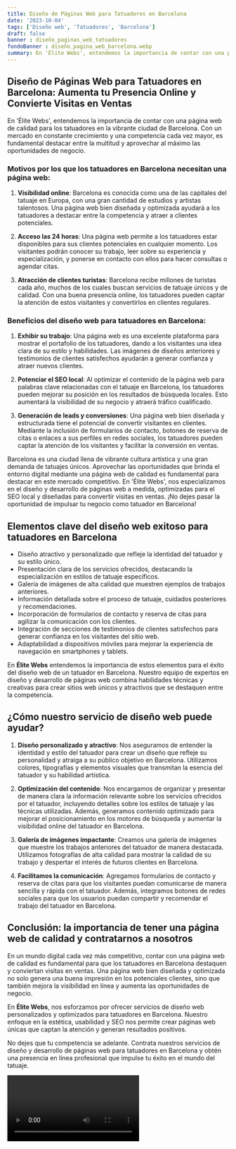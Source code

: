 ```yaml
---
title: Diseño de Páginas Web para Tatuadores en Barcelona
date: '2023-10-04'
tags: ['Diseño web', 'Tatuadores', 'Barcelona']
draft: false
banner : diseño_paginas_web_tatuadores
fondoBanner : diseño_pagina_web_barcelona.webp
summary: En 'Élite Webs', entendemos la importancia de contar con una página web de calidad para los tatuadores en la vibrante ciudad de Barcelona. Con un mercado en constante crecimiento y una competencia cada vez mayor, es fundamental destacar entre la multitud y aprovechar al máximo las oportunidades de negocio. 
---
```


## Diseño de Páginas Web para Tatuadores en Barcelona: Aumenta tu Presencia Online y Convierte Visitas en Ventas

En 'Élite Webs', entendemos la importancia de contar con una página web de calidad para los tatuadores en la vibrante ciudad de Barcelona. Con un mercado en constante crecimiento y una competencia cada vez mayor, es fundamental destacar entre la multitud y aprovechar al máximo las oportunidades de negocio. 

### Motivos por los que los tatuadores en Barcelona necesitan una página web:

1. **Visibilidad online**: Barcelona es conocida como una de las capitales del tatuaje en Europa, con una gran cantidad de estudios y artistas talentosos. Una página web bien diseñada y optimizada ayudará a los tatuadores a destacar entre la competencia y atraer a clientes potenciales.

2. **Acceso las 24 horas**: Una página web permite a los tatuadores estar disponibles para sus clientes potenciales en cualquier momento. Los visitantes podrán conocer su trabajo, leer sobre su experiencia y especialización, y ponerse en contacto con ellos para hacer consultas o agendar citas.

3. **Atracción de clientes turistas**: Barcelona recibe millones de turistas cada año, muchos de los cuales buscan servicios de tatuaje únicos y de calidad. Con una buena presencia online, los tatuadores pueden captar la atención de estos visitantes y convertirlos en clientes regulares.

### Beneficios del diseño web para tatuadores en Barcelona:

1. **Exhibir su trabajo**: Una página web es una excelente plataforma para mostrar el portafolio de los tatuadores, dando a los visitantes una idea clara de su estilo y habilidades. Las imágenes de diseños anteriores y testimonios de clientes satisfechos ayudarán a generar confianza y atraer nuevos clientes.

2. **Potenciar el SEO local**: Al optimizar el contenido de la página web para palabras clave relacionadas con el tatuaje en Barcelona, los tatuadores pueden mejorar su posición en los resultados de búsqueda locales. Esto aumentará la visibilidad de su negocio y atraerá tráfico cualificado.

3. **Generación de leads y conversiones**: Una página web bien diseñada y estructurada tiene el potencial de convertir visitantes en clientes. Mediante la inclusión de formularios de contacto, botones de reserva de citas o enlaces a sus perfiles en redes sociales, los tatuadores pueden captar la atención de los visitantes y facilitar la conversión en ventas.

Barcelona es una ciudad llena de vibrante cultura artística y una gran demanda de tatuajes únicos. Aprovechar las oportunidades que brinda el entorno digital mediante una página web de calidad es fundamental para destacar en este mercado competitivo. En 'Élite Webs', nos especializamos en el diseño y desarrollo de páginas web a medida, optimizadas para el SEO local y diseñadas para convertir visitas en ventas. ¡No dejes pasar la oportunidad de impulsar tu negocio como tatuador en Barcelona!

<GifSeo />

<Cta />

## Elementos clave del diseño web exitoso para tatuadores en Barcelona

- Diseño atractivo y personalizado que refleje la identidad del tatuador y su estilo único.
- Presentación clara de los servicios ofrecidos, destacando la especialización en estilos de tatuaje específicos.
- Galería de imágenes de alta calidad que muestren ejemplos de trabajos anteriores.
- Información detallada sobre el proceso de tatuaje, cuidados posteriores y recomendaciones.
- Incorporación de formularios de contacto y reserva de citas para agilizar la comunicación con los clientes.
- Integración de secciones de testimonios de clientes satisfechos para generar confianza en los visitantes del sitio web.
- Adaptabilidad a dispositivos móviles para mejorar la experiencia de navegación en smartphones y tablets.

En **Élite Webs** entendemos la importancia de estos elementos para el éxito del diseño web de un tatuador en Barcelona. Nuestro equipo de expertos en diseño y desarrollo de páginas web combina habilidades técnicas y creativas para crear sitios web únicos y atractivos que se destaquen entre la competencia. 

## ¿Cómo nuestro servicio de diseño web puede ayudar?

1. **Diseño personalizado y atractivo**: Nos aseguramos de entender la identidad y estilo del tatuador para crear un diseño que refleje su personalidad y atraiga a su público objetivo en Barcelona. Utilizamos colores, tipografías y elementos visuales que transmitan la esencia del tatuador y su habilidad artística.

2. **Optimización del contenido**: Nos encargamos de organizar y presentar de manera clara la información relevante sobre los servicios ofrecidos por el tatuador, incluyendo detalles sobre los estilos de tatuaje y las técnicas utilizadas. Además, generamos contenido optimizado para mejorar el posicionamiento en los motores de búsqueda y aumentar la visibilidad online del tatuador en Barcelona.

3. **Galería de imágenes impactante**: Creamos una galería de imágenes que muestre los trabajos anteriores del tatuador de manera destacada. Utilizamos fotografías de alta calidad para mostrar la calidad de su trabajo y despertar el interés de futuros clientes en Barcelona. 

4. **Facilitamos la comunicación**: Agregamos formularios de contacto y reserva de citas para que los visitantes puedan comunicarse de manera sencilla y rápida con el tatuador. Además, integramos botones de redes sociales para que los usuarios puedan compartir y recomendar el trabajo del tatuador en Barcelona.

## Conclusión: la importancia de tener una página web de calidad y contratarnos a nosotros

En un mundo digital cada vez más competitivo, contar con una página web de calidad es fundamental para que los tatuadores en Barcelona destaquen y conviertan visitas en ventas. Una página web bien diseñada y optimizada no solo genera una buena impresión en los potenciales clientes, sino que también mejora la visibilidad en línea y aumenta las oportunidades de negocio.

En **Élite Webs**, nos esforzamos por ofrecer servicios de diseño web personalizados y optimizados para tatuadores en Barcelona. Nuestro enfoque en la estética, usabilidad y SEO nos permite crear páginas web únicas que captan la atención y generan resultados positivos.

No dejes que tu competencia se adelante. Contrata nuestros servicios de diseño y desarrollo de páginas web para tatuadores en Barcelona y obtén una presencia en línea profesional que impulse tu éxito en el mundo del tatuaje.

<Video />

<CtaBot job='Tatuadores' city='Barcelona'/>

<Gmaps query='Barcelona+españa+maps' />